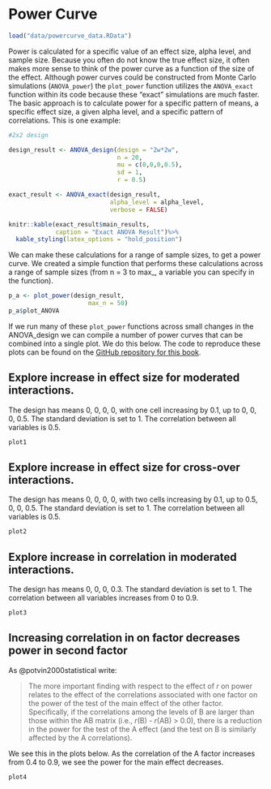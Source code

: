# Power Curve
```{r include = FALSE}
load("data/powercurve_data.RData")
```

Power is calculated for a specific value of an effect size, alpha level, and sample size. Because you often do not know the true effect size, it often makes more sense to think of the power curve as a function of the size of the effect. Although power curves could be constructed from Monte Carlo simulations (`ANOVA_power`) the `plot_power` function utilizes the `ANOVA_exact` function within its code because these "exact" simulations are much faster. The basic approach is to calculate power for a specific pattern of means, a specific effect size, a given alpha level, and a specific pattern of correlations. This is one example:

```{r}
#2x2 design

design_result <- ANOVA_design(design = "2w*2w",
                              n = 20, 
                              mu = c(0,0,0,0.5), 
                              sd = 1, 
                              r = 0.5)

exact_result <- ANOVA_exact(design_result,
                            alpha_level = alpha_level,
                            verbose = FALSE)
```

```{r echo=FALSE}
knitr::kable(exact_result$main_results,
             caption = "Exact ANOVA Result")%>%
  kable_styling(latex_options = "hold_position")
```
\pagebreak

We can make these calculations for a range of sample sizes, to get a power curve. We created a simple function that performs these calculations across a range of sample sizes (from n = 3 to max_, a variable you can specify in the function). 

```{r}
p_a <- plot_power(design_result,
                      max_n = 50)
p_a$plot_ANOVA
```

If we run many of these `plot_power` functions across small changes in the ANOVA_design we can compile a number of power curves that can be combined into a single plot. We do this below. The code to reproduce these plots can be found on the [GitHub repository for this book](https://github.com/arcaldwell49/SuperpowerBook/tree/master/data).
\pagebreak

## Explore increase in effect size for moderated interactions.

The design has means 0, 0, 0, 0, with one cell increasing by 0.1, up to 0, 0, 0, 0.5. The standard deviation is set to 1. The correlation between all variables is 0.5. 

```{r, fig.height = 7, fig.width = 7, echo = FALSE}
plot1
```
\pagebreak

## Explore increase in effect size for cross-over interactions.

The design has means 0, 0, 0, 0, with two cells increasing by 0.1, up to 0.5, 0, 0, 0.5. The standard deviation is set to 1. The correlation between all variables is 0.5. 

```{r, fig.height = 7, fig.width = 7, echo = FALSE}
plot2
```
\pagebreak

## Explore increase in correlation in moderated interactions.

The design has means 0, 0, 0, 0.3. The standard deviation is set to 1. The correlation between all variables increases from 0 to 0.9. 

```{r, fig.height = 7, fig.width = 7, echo = FALSE}
plot3
```
\pagebreak

## Increasing correlation in on factor decreases power in second factor
As @potvin2000statistical write: 

>The more important finding with respect to the effect of *r* on power relates to the effect of the correlations associated with one factor on the power of the test of the main effect of the other factor. Specifically, if the correlations among the levels of B are larger than those within the AB matrix (i.e., *r*(B) - *r*(AB) > 0.0), there is a reduction in the power for the test of the A effect (and the test on B is similarly affected by the A correlations).

We see this in the plots below. As the correlation of the A factor increases from 0.4 to 0.9, we see the power for the main effect decreases.

```{r, fig.height = 7, fig.width = 7, echo = FALSE}
plot4
```


